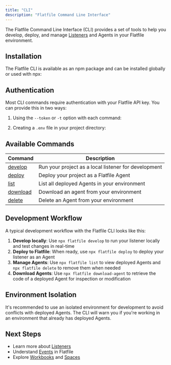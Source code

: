 ```yaml
---
title: "CLI"
description: "Flatfile Command Line Interface"
---
```


<Snippet file="shared/dxpbanner.mdx" />

The Flatfile Command Line Interface (CLI) provides a set of tools to help you develop, deploy, and manage [Listeners](/learning-center/concepts/listeners) and Agents in your Flatfile environment.

## Installation

The Flatfile CLI is available as an npm package and can be installed globally or used with npx:



## Authentication

Most CLI commands require authentication with your Flatfile API key. You can provide this in two ways:

1. Using the `--token` or `-t` option with each command:
   

2. Creating a `.env` file in your project directory:
   

## Available Commands

| Command | Description |
| ------- | ----------- |
| [develop](/documentation/core-libraries/cli/develop) | Run your project as a local listener for development |
| [deploy](/documentation/core-libraries/cli/deploy) | Deploy your project as a Flatfile Agent |
| [list](/documentation/core-libraries/cli/agent-management) | List all deployed Agents in your environment |
| [download](/documentation/core-libraries/cli/agent-management) | Download an agent from your environment |
| [delete](/documentation/core-libraries/cli/agent-management) | Delete an Agent from your environment |

## Development Workflow

A typical development workflow with the Flatfile CLI looks like this:

1. **Develop locally**: Use `npx flatfile develop` to run your listener locally and test changes in real-time
2. **Deploy to Flatfile**: When ready, use `npx flatfile deploy` to deploy your listener as an Agent
3. **Manage Agents**: Use `npx flatfile list` to view deployed Agents and `npx flatfile delete` to remove them when needed
4. **Download Agents**: Use `npx flatfile download-agent` to retrieve the code of a deployed Agent for inspection or modification

## Environment Isolation

It's recommended to use an isolated environment for development to avoid conflicts with deployed Agents. The CLI will warn you if you're working in an environment that already has deployed Agents.

## Next Steps

- Learn more about [Listeners](/learning-center/concepts/listeners)
- Understand [Events](/learning-center/concepts/events) in Flatfile
- Explore [Workbooks](/learning-center/architecture/workbooks) and [Spaces](/learning-center/architecture/spaces)